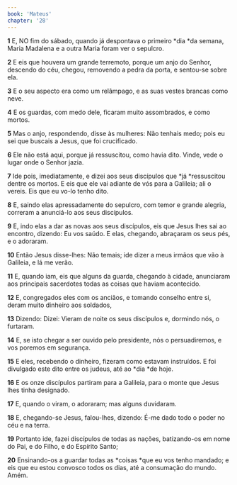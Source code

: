 ```yaml
---
book: 'Mateus'
chapter: '28'
---
```


**1** E, NO fim do sábado, quando já despontava o primeiro *dia *da semana, Maria Madalena e a outra Maria foram ver o sepulcro.

**2** E eis que houvera um grande terremoto, porque um anjo do Senhor, descendo do céu, chegou, removendo a pedra da porta, e sentou-se sobre ela.

**3** E o seu aspecto era como um relâmpago, e as suas vestes brancas como neve.

**4** E os guardas, com medo dele, ficaram muito assombrados, e como mortos.

**5** Mas o anjo, respondendo, disse às mulheres: Não tenhais medo; pois eu sei que buscais a Jesus, que foi crucificado.

**6** Ele não está aqui, porque já ressuscitou, como havia dito. Vinde, vede o lugar onde o Senhor jazia.

**7** Ide pois, imediatamente, e dizei aos seus discípulos que *já *ressuscitou dentre os mortos. E eis que ele vai adiante de vós para a Galileia; ali o vereis. Eis que eu vo-lo tenho dito.

**8** E, saindo elas apressadamente do sepulcro, com temor e grande alegria, correram a anunciá-lo aos seus discípulos.

**9** E, indo elas a dar as novas aos seus discípulos, eis que Jesus lhes sai ao encontro, dizendo: Eu vos saúdo. E elas, chegando, abraçaram os seus pés, e o adoraram.

**10** Então Jesus disse-lhes: Não temais; ide dizer a meus irmãos que vão à Galileia, e lá me verão.

**11** E, quando iam, eis que alguns da guarda, chegando à cidade, anunciaram aos principais sacerdotes todas as coisas que haviam acontecido.

**12** E, congregados eles com os anciãos, e tomando conselho entre si, deram muito dinheiro aos soldados,

**13** Dizendo: Dizei: Vieram de noite os seus discípulos e, dormindo nós, o furtaram.

**14** E, se isto chegar a ser ouvido pelo presidente, nós o persuadiremos, e vos poremos em segurança.

**15** E eles, recebendo o dinheiro, fizeram como estavam instruídos. E foi divulgado este dito entre os judeus, até ao *dia *de hoje.

**16** E os onze discípulos partiram para a Galileia, para o monte que Jesus lhes tinha designado.

**17** E, quando o viram, o adoraram; mas alguns duvidaram.

**18** E, chegando-se Jesus, falou-lhes, dizendo: É-me dado todo o poder no céu e na terra.

**19** Portanto ide, fazei discípulos de todas as nações, batizando-os em nome do Pai, e do Filho, e do Espírito Santo;

**20** Ensinando-os a guardar todas as *coisas *que eu vos tenho mandado; e eis que eu estou convosco todos os dias, até a consumação do mundo. Amém.
